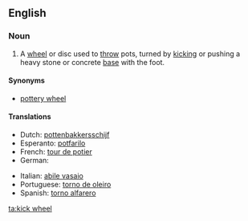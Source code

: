 ==English==

===Noun===
{{en-noun|kick wheels}}

# {{ceramics}} A [[wheel]] or disc used to [[throw]] pots, turned by [[kick]]ing or pushing a heavy stone or concrete [[base]] with the foot.

====Synonyms====
* [[pottery wheel]]

====Translations====
{{trans-top|A wheel or disc used to throw pots, turned by kicking or pushing a heavy stone or concrete base with the foot}}
* Dutch: [[pottenbakkersschijf]] {{f}}
* Esperanto: [[potfarilo]]
* French: [[tour de potier]] {{m}}
* German: {{t|de|Töpferscheibe|f}}
{{trans-mid}}
* Italian: [[abile vasaio]] {{m}}
* Portuguese: [[torno de oleiro]] {{m}}
* Spanish: [[torno alfarero]] {{m}}
{{trans-bottom}}

[[ta:kick wheel]]